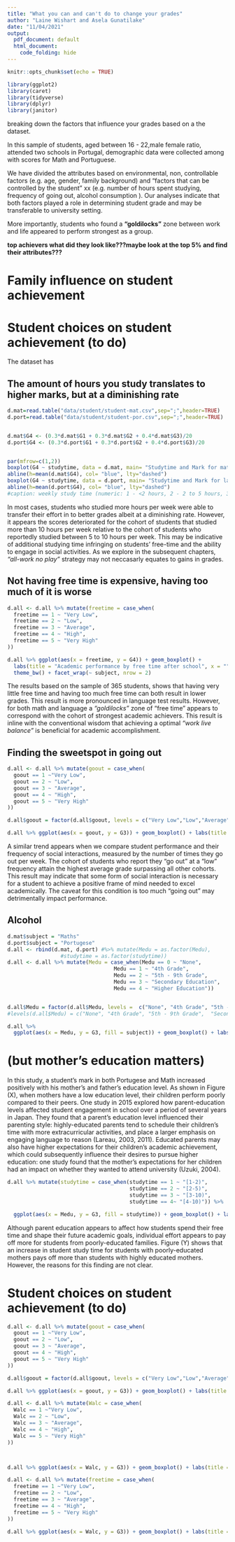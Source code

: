 ---
title: "What you can and can't do to change your grades"
author: "Laine Wishart and Asela Gunatilake"
date: "11/04/2021"
output:
  pdf_document: default
  html_document:
    code_folding: hide
---

```{r setup, include=FALSE}
knitr::opts_chunk$set(echo = TRUE)
```

```{r message = FALSE, warning = FALSE}
library(ggplot2)
library(caret)
library(tidyverse)
library(dplyr)
library(janitor)

```

breaking down the factors that influence your grades based on a the dataset.

In this sample of students, aged between 16 - 22,male female ratio, attended two schools in Portugal, demographic data were collected among with scores for Math and Portuguese. 

We have divided the attributes based on environmental, non, controllable factors (e.g. age, gender, family background) and  "factors that can be controlled by the student" xx (e.g. number of hours spent studying, frequency of going out, alcohol consumption ). Our analyses indicate that both factors played a role in determining student grade and may be transferable to university setting. 


More importantly, students who found a __"goldilocks"__ zone between work and life appeared to perform strongest as a group. 


__top achievers what did they look like???maybe look at the top 5% and find their attributes???__


# Family influence on student achievement 


# Student choices on student achievement (to do)  

The dataset has 

## The amount of hours you study translates to higher marks, but at a diminishing rate  

```{r}
d.mat=read.table("data/student/student-mat.csv",sep=";",header=TRUE)
d.port=read.table("data/student/student-por.csv",sep=";",header=TRUE)


d.mat$G4 <- (0.3*d.mat$G1 + 0.3*d.mat$G2 + 0.4*d.mat$G3)/20 
d.port$G4 <- (0.3*d.port$G1 + 0.3*d.port$G2 + 0.4*d.port$G3)/20 


par(mfrow=c(1,2))
boxplot(G4 ~ studytime, data = d.mat, main= "Studytime and Mark for maths")
abline(h=mean(d.mat$G4), col= "blue", lty="dashed")
boxplot(G4 ~ studytime, data = d.port, main= "Studytime and Mark for language")
abline(h=mean(d.port$G4), col= "blue", lty="dashed")
#caption: weekly study time (numeric: 1 - <2 hours, 2 - 2 to 5 hours, 3 - 5 to 10 hours, or 4 - >10 hours)
```

In most cases, students who studied more hours per week were able to transfer their effort in to better grades albeit at a diminishing rate. However, it appears the scores deteriorated for the cohort of students that studied more than 10 hours per week relative to the cohort of students who reportedly studied between 5 to 10 hours per week. This may be indicative of  additional studying time infringing on students' free-time and the ability to engage in social activities. As we explore in the subsequent chapters, _"all-work no play"_ strategy may not neccasarly equates to gains in grades.   


## Not having free time is expensive, having too much of it is worse
```{r}
d.all <- d.all %>% mutate(freetime = case_when(
  freetime == 1 ~ "Very Low", 
  freetime == 2 ~ "Low", 
  freetime == 3 ~ "Average", 
  freetime == 4 ~ "High",
  freetime == 5 ~ "Very High"
))

d.all %>% ggplot(aes(x = freetime, y = G4)) + geom_boxplot() + 
  labs(title = "Academic performance by free time after school", x = "", y = "Academic performance") + 
  theme_bw() + facet_wrap(~ subject, nrow = 2)
```

The results based on the sample of 365 students, shows that having very little free time and having too much free time can both result in lower grades. This result is more pronounced in language test results. However, for both math and language a _"goldilocks"_ zone of "free time" appears to correspond with the cohort of strongest academic achievers. This result is inline with the conventional wisdom that achieving a optimal _"work live balance"_ is beneficial for academic accomplishment.


## Finding the sweetspot in going out

```{r}

d.all <- d.all %>% mutate(goout = case_when(
  goout == 1 ~"Very Low", 
  goout == 2 ~ "Low", 
  goout == 3 ~ "Average", 
  goout == 4 ~ "High",
  goout == 5 ~ "Very High"
))

d.all$goout = factor(d.all$goout, levels = c("Very Low","Low","Average","High",'Very High'), ordered=TRUE)

d.all %>% ggplot(aes(x = goout, y = G3)) + geom_boxplot() + labs(title = "Academic performance by time spent going out with friends", x = "", y = "Academic performance") + theme_bw() + facet_wrap(~ subject, nrow = 2)
```

A similar trend appears when we compare student performance and their frequency of social interactions, measured by the number of times they go out per week. The cohort of students who report they "go out" at a "low" frequency attain the highest average grade surpassing all other cohorts. This result may indicate that some form of social interaction is necessary for a student to achieve a positive frame of mind needed to excel academically. The caveat for this condition is too much "going out" may detrimentally impact performance.  


## Alcohol 


```{r}
d.mat$subject = "Maths"
d.port$subject = "Portugese"
d.all <- rbind(d.mat, d.port) #%>% mutate(Medu = as.factor(Medu), 
                 #studytime = as.factor(studytime))
d.all <- d.all %>% mutate(Medu = case_when(Medu == 0 ~ "None",
                                  Medu == 1 ~ "4th Grade", 
                                  Medu == 2 ~ "5th - 9th Grade", 
                                  Medu == 3 ~ "Secondary Education", 
                                  Medu == 4 ~ "Higher Education"))


d.all$Medu = factor(d.all$Medu, levels =  c("None", "4th Grade", "5th - 9th Grade",  "Secondary Education", "Higher Education"), ordered = TRUE )
#levels(d.all$Medu) = c("None", "4th Grade", "5th - 9th Grade",  "Secondary Education", "Higher #Education")

d.all %>% 
  ggplot(aes(x = Medu, y = G3, fill = subject)) + geom_boxplot() + labs(title = "Student performance by mother's education level", x = "Mother's education level", y = "Student performane", fill = "Subject") + theme_bw() + theme(axis.text.x = element_text(angle = 45, hjust=1))
```
# (but mother's education matters)

In this study, a student's mark in both Portugese and Math increased positively with his mother's and father's education level. As shown in Figure (X), when mothers have a low education level, their children perform poorly compared to their peers. One study in 2015 explored how parent-education levels affected student engagement in school over a period of several years in Japan. They found that a parent's education level influenced their parenting style: highly-educated parents tend to schedule their children's time with more extracurricular activities, and place a larger emphasis on engaging language to reason (Lareau, 2003, 2011). Educated parents may also have higher expectations for their children's academic achievement, which could subsequently influence their desires to pursue higher education: one study found that the mother's expectations for her children had an impact on whether they wanted to attend university (Uzuki, 2004). 


```{r}

d.all %>% mutate(studytime = case_when(studytime == 1 ~ "[1-2)",
                                       studytime == 2 ~ "[2-5)", 
                                       studytime == 3 ~ "[3-10)", 
                                       studytime == 4~ "[4-10)")) %>% 

  ggplot(aes(x = Medu, y = G3, fill = studytime)) + geom_boxplot() + labs(title = "Student performance by mother's education level", x = "Mother's education level", y = "Student performane", fill = "Study time (hours)") + theme_bw() + facet_wrap(~subject, nrow = 2) + theme(axis.text.x = element_text(angle = 45, hjust=1))
```


Although parent education appears to affect how students spend their free time and shape their future academic goals, individual effort appears to pay off more for students from poorly-educated families. Figure (Y) shows that an increase in student study time for students with poorly-educated mothers pays off more than students with highly educated mothers. However, the reasons for this finding are not clear.  


# Student choices on student achievement (to do)

```{r}

d.all <- d.all %>% mutate(goout = case_when(
  goout == 1 ~"Very Low", 
  goout == 2 ~ "Low", 
  goout == 3 ~ "Average", 
  goout == 4 ~ "High",
  goout == 5 ~ "Very High"
))

d.all$goout = factor(d.all$goout, levels = c("Very Low","Low","Average","High",'Very High'), ordered=TRUE)

d.all %>% ggplot(aes(x = goout, y = G3)) + geom_boxplot() + labs(title = "Academic performance by time spent going out with friends", x = "", y = "Academic performance") + theme_bw() + facet_wrap(~ subject, nrow = 2)
```



```{r}

d.all <- d.all %>% mutate(Walc = case_when(
  Walc == 1 ~"Very Low", 
  Walc == 2 ~ "Low", 
  Walc == 3 ~ "Average", 
  Walc == 4 ~ "High",
  Walc == 5 ~ "Very High"
))



d.all %>% ggplot(aes(x = Walc, y = G3)) + geom_boxplot() + labs(title = "Academic performance by weekend alcohol consumption", x = "", y = "Academic performance") + theme_bw() + facet_wrap(~ subject, nrow = 2)
```


```{r}
d.all <- d.all %>% mutate(freetime = case_when(
  freetime == 1 ~"Very Low", 
  freetime == 2 ~ "Low", 
  freetime == 3 ~ "Average", 
  freetime == 4 ~ "High",
  freetime == 5 ~ "Very High"
))

d.all %>% ggplot(aes(x = Walc, y = G3)) + geom_boxplot() + labs(title = "Academic performance by free time after school", x = "", y = "Academic performance") + theme_bw() + facet_wrap(~ subject, nrow = 2)
```


